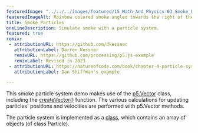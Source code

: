 ```yaml
---
featuredImage: "../../../images/featured/15_Math_And_Physics-03_Smoke_Particle_System-thumbnail.png"
featuredImageAlt: Rainbow colored smoke angled towards the right of the canvas, with a white arrow above the smoke pointing right.
title: Smoke Particles
oneLineDescription: Simulate smoke with a particle system.
featured: true
remix:
 - attributionURL: https://github.com/dkessner
   attributionLabel: Darren Kessner
   remixURL: https://github.com/processing/p5.js-example
   remixLabel: Revised in 2023
 - attributionURL: https://natureofcode.com/book/chapter-4-particle-systems/
   attributionLabel: Dan Shiffman's example

---
```



This smoke particle system demo makes use of the
<a href="https://p5js.org/reference/p5/p5.Vector">p5.Vector</a>
class, including the
<a href="https://p5js.org/reference/p5/createVector">createVector()</a>
function. The various calculations for updating particles'
positions and velocities are performed with p5.Vector methods.

The particle system is implemented as a
<a href="https://p5js.org/reference/p5/class">class</a>, which contains an array of
objects (of class Particle).